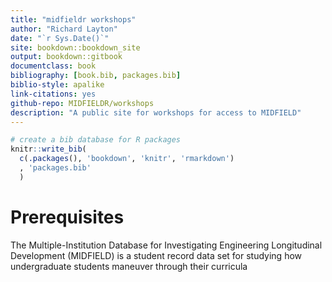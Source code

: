 ```yaml
--- 
title: "midfieldr workshops"
author: "Richard Layton"
date: "`r Sys.Date()`"
site: bookdown::bookdown_site
output: bookdown::gitbook
documentclass: book
bibliography: [book.bib, packages.bib]
biblio-style: apalike
link-citations: yes
github-repo: MIDFIELDR/workshops
description: "A public site for workshops for access to MIDFIELD"
---
```



```r
# create a bib database for R packages
knitr::write_bib(
  c(.packages(), 'bookdown', 'knitr', 'rmarkdown')
  , 'packages.bib'
  )
```


# Prerequisites

The Multiple-Institution Database for Investigating Engineering Longitudinal Development (MIDFIELD) is a student record data set for studying how undergraduate students maneuver through their curricula
